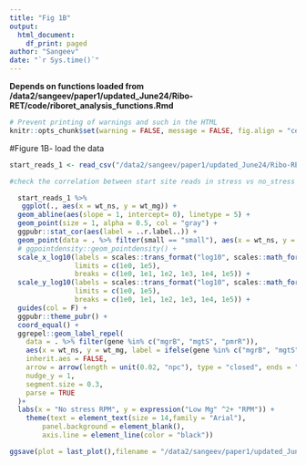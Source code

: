 ```yaml
---
title: "Fig 1B"
output: 
  html_document:
    df_print: paged
author: "Sangeev"
date: "`r Sys.time()`"
---
```


<style type="text/css">
.main-container {
  max-width: 1500px;
  margin-left: auto;
  margin-right: auto;
}
</style>

**Depends on functions loaded from /data2/sangeev/paper1/updated_June24/Ribo-RET/code/riboret_analysis_functions.Rmd**

```r
# Prevent printing of warnings and such in the HTML
knitr::opts_chunk$set(warning = FALSE, message = FALSE, fig.align = "center", eval = FALSE)
```

#Figure 1B- load the data
```r
start_reads_1 <- read_csv("/data2/sangeev/paper1/updated_June24/Ribo-RET/dataframe/Ribo-RET_start_codon_reads.csv")
```


```r
#check the correlation between start site reads in stress vs no_stress conditions

  start_reads_1 %>%
   ggplot(., aes(x = wt_ns, y = wt_mg)) +  
  geom_abline(aes(slope = 1, intercept= 0), linetype = 5) +
  geom_point(size = 1, alpha = 0.5, col = "gray") +
  ggpubr::stat_cor(aes(label = ..r.label..)) +
  geom_point(data = . %>% filter(small == "small"), aes(x = wt_ns, y = wt_mg, color = "red"), inherit.aes = F) +
  # ggpointdensity::geom_pointdensity() +
  scale_x_log10(labels = scales::trans_format("log10", scales::math_format(10^.x)),
                limits = c(1e0, 1e5),
                breaks = c(1e0, 1e1, 1e2, 1e3, 1e4, 1e5)) +
  scale_y_log10(labels = scales::trans_format("log10", scales::math_format(10^.x)),
                limits = c(1e0, 1e5),
                breaks = c(1e0, 1e1, 1e2, 1e3, 1e4, 1e5)) +
  guides(col = F) +
  ggpubr::theme_pubr() +
  coord_equal() +
  ggrepel::geom_label_repel(
    data = . %>% filter(gene %in% c("mgrB", "mgtS", "pmrR")),
    aes(x = wt_ns, y = wt_mg, label = ifelse(gene %in% c("mgrB", "mgtS", "pmrR"), paste0("italic(", gene, ")"), gene)),
    inherit.aes = FALSE,
    arrow = arrow(length = unit(0.02, "npc"), type = "closed", ends = "last"),
    nudge_y = 1,
    segment.size = 0.3,
    parse = TRUE
  )+
  labs(x = "No stress RPM", y = expression("Low Mg" ^2+ "RPM")) +
    theme(text = element_text(size = 14,family = "Arial"),
        panel.background = element_blank(),
        axis.line = element_line(color = "black"))

ggsave(plot = last_plot(),filename = "/data2/sangeev/paper1/updated_June24/figures/Fig1B.png", dpi = 600, width = 4, height = 4)
```